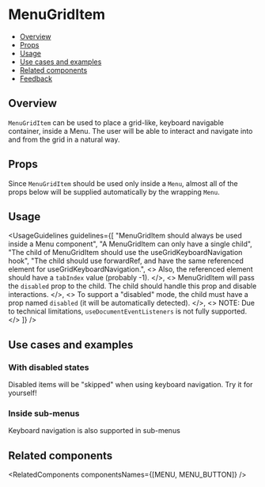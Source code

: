 
<Meta of={MenuGridItemStories} />

# MenuGridItem

- [Overview](#overview)
- [Props](#props)
- [Usage](#usage)
- [Use cases and examples](#use-cases-and-examples)
- [Related components](#related-components)
- [Feedback](#feedback)

## Overview

<code>MenuGridItem</code> can be used to place a grid-like, keyboard navigable container, inside a Menu. The user will be
able to interact and navigate into and from the grid in a natural way.

<Canvas of={MenuGridItemStories.Overview} />

## Props

Since <code>MenuGridItem</code> should be used only inside a <code>Menu</code>, almost all of the props below will be supplied automatically by the wrapping <code>Menu</code>.

<PropsTable />

## Usage

<UsageGuidelines
  guidelines={[
    "MenuGridItem should always be used inside a Menu component",
    "A MenuGridItem can only have a single child",
    "The child of MenuGridItem should use the useGridKeyboardNavigation hook",
    "The child should use forwardRef, and have the same referenced element for useGridKeyboardNavigation.",
    <>
      Also, the referenced element should have a <code>tabIndex</code> value (probably -1).
    </>,
    <>
      MenuGridItem will pass the <code>disabled</code> prop to the child. The child should handle this prop and disable
      interactions.
    </>,
    <>
      To support a "disabled" mode, the child must have a prop named <code>disabled</code> (it will be automatically
      detected).
    </>,
    <>
      NOTE: Due to technical limitations, <code>useDocumentEventListeners</code> is not fully supported.
    </>
  ]}
/>

<TipOtherMenuItemComponents />

## Use cases and examples

### With disabled states

Disabled items will be "skipped" when using keyboard navigation. Try it for yourself!

<Canvas of={MenuGridItemStories.WithDisabledStates} />

### Inside sub-menus

Keyboard navigation is also supported in sub-menus

<Canvas of={MenuGridItemStories.InsideSubMenus} />

## Related components

<RelatedComponents componentsNames={[MENU, MENU_BUTTON]} />
